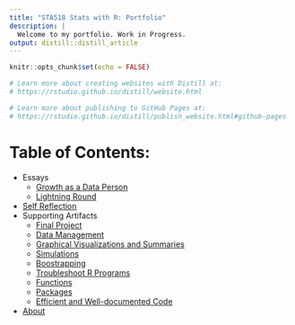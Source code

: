 ```yaml
---
title: "STA518 Stats with R: Portfolio"
description: |
  Welcome to my portfolio. Work in Progress.
output: distill::distill_article
---
```


```r
knitr::opts_chunk$set(echo = FALSE)

# Learn more about creating websites with Distill at:
# https://rstudio.github.io/distill/website.html

# Learn more about publishing to GitHub Pages at:
# https://rstudio.github.io/distill/publish_website.html#github-pages
```

# Table of Contents:

- Essays
  - [Growth as a Data Person](growth_as_data_person.html)
  - [Lightning Round](lightning_round.html)
- [Self Reflection](final_grade_reflection.html)
- Supporting Artifacts
  - [Final Project](artifact_project.html)
  - [Data Management](artifact_manage_data.html)
  - [Graphical Visualizations and Summaries](artifact_graphical_and_numerical_summaries.html)
  - [Simulations](artifact_simulation.html)
  - [Boostrapping](artifact_boostrapping.html)
  - [Troubleshoot R Programs](artifact_troubleshoot.html)
  - [Functions](artifact_functions.html)
  - [Packages](artifact_packages.html)
  - [Efficient and Well-documented Code](artifact_best_practices.html)
- [About](about.html)